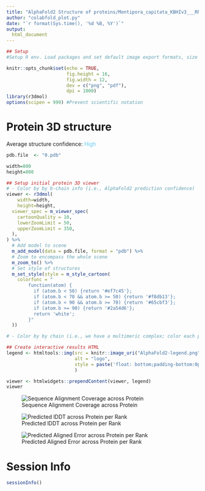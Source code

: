 ```yaml
---
title: "AlphaFold2 Structure of proteins/Montipora_capitata_KBHIv3___RNAseq.g11191.t1.faa.colabfold/plots/0.pdb"
author: "colabfold_plot.py"
date: "`r format(Sys.time(), '%d %B, %Y')`"
output:
  html_document
---
```



```r
## Setup
#Setup R env. Load packages and set default image export formats, size and resolution.

knitr::opts_chunk$set(echo = TRUE,
                      fig.height = 16, 
                      fig.width = 12, 
                      dev = c("png", "pdf"),
                      dpi = 1000)
library(r3dmol)
options(scipen = 999) #Prevent scientific notation
```


# Protein 3D structure

Average structure confidence: <span style="color:#65cbf3">High</span>

```r
pdb.file  <- "0.pdb"

width=800
height=800

## Setup initial protein 3D viewer
# - Color by by b-chain info (i.e., AlphaFold2 prediction confidence)
viewer <- r3dmol(
    width=width,
    height=height,
  viewer_spec = m_viewer_spec(
    cartoonQuality = 10,
    lowerZoomLimit = 50,
    upperZoomLimit = 350,
  ),
) %>%
  # Add model to scene
  m_add_model(data = pdb.file, format = "pdb") %>%
  # Zoom to encompass the whole scene
  m_zoom_to() %>%
  # Set style of structures
  m_set_style(style = m_style_cartoon(
    colorfunc = "
        function(atom) {
          if (atom.b < 50) {return '#ef7c45'};
          if (atom.b < 70 && atom.b >= 50) {return '#f8db13'};
          if (atom.b < 90 && atom.b >= 70) {return '#65cbf3'};
          if (atom.b >= 90) {return '#2a54d6'};
          return 'white';
        }"
  ))

# - Color by by chain (i.e., we have a multimeric complex; color each protein in complex as a separate color)

## Create interactive results HTML
legend <- htmltools::img(src = knitr::image_uri("AlphaFold2-legend.png"), 
                         alt = "logo", 
                         style = paste('float: bottom;padding-bottom:0px;height:',40*4,'px;width:',160*4,'px', sep="")
                         )

viewer <- htmlwidgets::prependContent(viewer, legend)
viewer
```


![Sequence Alignment Coverage across Protein ](0.coverage.png)

![Predicted lDDT across Protein per Rank](0.plddt.png)

![Predicted Aligned Error across Protein per Rank](0.pae.png)

# Session Info

```r
sessionInfo()
```

